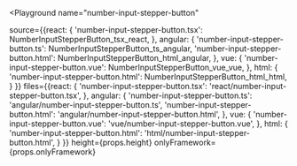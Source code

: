 

<Playground
  name="number-input-stepper-button"
  
  source={{react: {
             'number-input-stepper-button.tsx': NumberInputStepperButton_tsx_react,
           },
           angular: {
             'number-input-stepper-button.ts': NumberInputStepperButton_ts_angular,
             'number-input-stepper-button.html': NumberInputStepperButton_html_angular,
           },
           vue: {
             'number-input-stepper-button.vue': NumberInputStepperButton_vue_vue,
           },
           html: {
             'number-input-stepper-button.html': NumberInputStepperButton_html_html,
           }
}}
  files={{react: {
            'number-input-stepper-button.tsx': 'react/number-input-stepper-button.tsx',
          },
          angular: {
            'number-input-stepper-button.ts': 'angular/number-input-stepper-button.ts',
            'number-input-stepper-button.html': 'angular/number-input-stepper-button.html',
          },
          vue: {
            'number-input-stepper-button.vue': 'vue/number-input-stepper-button.vue',
          },
          html: {
            'number-input-stepper-button.html': 'html/number-input-stepper-button.html',
          }
}}
  height={props.height}
  onlyFramework={props.onlyFramework}
></Playground>
